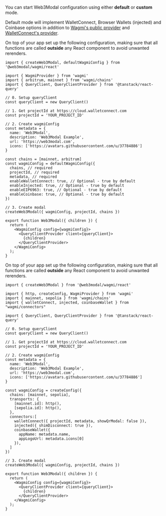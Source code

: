 
You can start Web3Modal configuration using either **default** or **custom** mode.

Default mode will implement WalletConnect, Browser Wallets (injected) and Coinbase options in addition to [Wagmi's public provider](https://wagmi.sh/react/providers/public) and [WalletConnect's provider](../../../../cloud/blockchain-api.md).

<Tabs>
<TabItem value="default" label="Default">

On top of your app set up the following configuration, making sure that all functions are called **outside** any React component to avoid unwanted rerenders.

```tsx
import { createWeb3Modal, defaultWagmiConfig } from '@web3modal/wagmi/react'

import { WagmiProvider } from 'wagmi'
import { arbitrum, mainnet } from 'wagmi/chains'
import { QueryClient, QueryClientProvider } from '@tanstack/react-query'

// 0. Setup queryClient
const queryClient = new QueryClient()

// 1. Get projectId at https://cloud.walletconnect.com
const projectId = 'YOUR_PROJECT_ID'

// 2. Create wagmiConfig
const metadata = {
  name: 'Web3Modal',
  description: 'Web3Modal Example',
  url: 'https://web3modal.com',
  icons: ['https://avatars.githubusercontent.com/u/37784886']
}

const chains = [mainnet, arbitrum]
const wagmiConfig = defaultWagmiConfig({ 
  chains, // required
  projectId, // required
  metadata, // required
  enableWalletConnect: true, // Optional - true by default
  enableInjected: true, // Optional - true by default
  enableEIP6963: true, // Optional - true by default
  enableCoinbase: true, // Optional - true by default
})

// 3. Create modal
createWeb3Modal({ wagmiConfig, projectId, chains })

export function Web3Modal({ children }) {
  return (
    <WagmiConfig config={wagmiConfig}>
      <QueryClientProvider client={queryClient}>
        {children}
      </QueryClientProvider>
    </WagmiConfig>
  );
}
```

</TabItem>
<TabItem value="custom" label="Custom">

On top of your app set up the following configuration, making sure that all functions are called **outside** any React component to avoid unwanted rerenders.

```tsx
import { createWeb3Modal } from '@web3modal/wagmi/react'

import { http, createConfig, WagmiProvider } from 'wagmi'
import { mainnet, sepolia } from 'wagmi/chains'
import { walletConnect, injected, coinbaseWallet } from "wagmi/connectors"

import { QueryClient, QueryClientProvider } from '@tanstack/react-query' 

// 0. Setup queryClient
const queryClient = new QueryClient()

// 1. Get projectId at https://cloud.walletconnect.com
const projectId = 'YOUR_PROJECT_ID'

// 2. Create wagmiConfig
const metadata = {
  name: 'Web3Modal',
  description: 'Web3Modal Example',
  url: 'https://web3modal.com',
  icons: ['https://avatars.githubusercontent.com/u/37784886']
}

const wagmiConfig = createConfig({
  chains: [mainnet, sepolia],
  transports: {
    [mainnet.id]: http(),
    [sepolia.id]: http(),
  },
  connectors:[
    walletConnect({ projectId, metadata, showQrModal: false }),
    injected({ shimDisconnect: true }),
    coinbaseWallet({
      appName: metadata.name,
      appLogoUrl: metadata.icons[0]
    }),
  ]
})

// 3. Create modal
createWeb3Modal({ wagmiConfig, projectId, chains })

export function Web3Modal({ children }) {
  return (
    <WagmiConfig config={wagmiConfig}>
      <QueryClientProvider client={queryClient}>
        {children}
      </QueryClientProvider>
    </WagmiConfig>
  );
}
```

</TabItem>
</Tabs>
